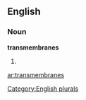 ==English==

===Noun===
'''transmembranes'''

# {{plural of|[[transmembrane]]}}

[[Category:English plurals]]

[[ar:transmembranes]]